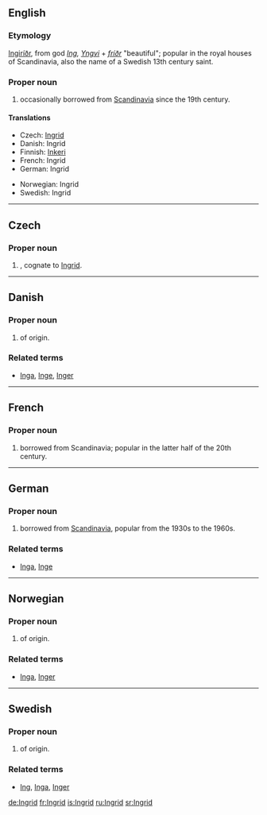 == English ==

===Etymology===
{{ON.}} [[Ingiríðr]], from  god ''[[Ing]], [[Yngvi]]''  +  ''[[fríðr]]'' "beautiful"; popular in the royal houses of Scandinavia, also the name of a Swedish 13th century saint.

===Proper noun===
{{infl|en|proper noun}}

# {{given name|female}} occasionally borrowed from [[Scandinavia]] since the 19th century.

====Translations====
{{top}}
* Czech: [[#Czech|Ingrid]] {{f}}
*Danish: Ingrid
*Finnish: [[Inkeri]]
*French: Ingrid
*German: Ingrid
{{mid}}
*Norwegian: Ingrid
*Swedish: Ingrid
{{bottom}}

----

==Czech==
{{wikipedia|lang=cs}}
===Proper noun===
{{cs-proper noun|g=f}}

# {{given name|female||cs:}}, cognate to [[#English|Ingrid]].

----

==Danish==

===Proper noun===
{{infl|da|proper noun}}

# {{given name|female||da:}} of {{ON.|lang=da}} origin.

===Related terms===
*[[Inga]], [[Inge]], [[Inger]]

----

==French==

===Proper noun===
{{infl|fr|proper noun}}

# {{given name|female||fr:}} borrowed from Scandinavia; popular in the latter half of the 20th century.

----

==German==

===Proper noun===
{{infl|de|proper noun}}

# {{given name|female||de:}} borrowed from [[Scandinavia]], popular from the 1930s to the 1960s.

===Related terms===
*[[Inga]], [[Inge]]

----

==Norwegian==

===Proper noun===
{{infl|no|proper noun}}

# {{given name|female||no:}} of {{ON.|lang=no}} origin.

===Related terms===
*[[Inga]], [[Inger]]

----

==Swedish==

===Proper noun===
{{infl|sv|proper noun}}

# {{given name|female||sv:}} of {{ON.|lang=sv}} origin.

===Related terms===
*[[Ing]], [[Inga]], [[Inger]]

[[de:Ingrid]]
[[fr:Ingrid]]
[[is:Ingrid]]
[[ru:Ingrid]]
[[sr:Ingrid]]